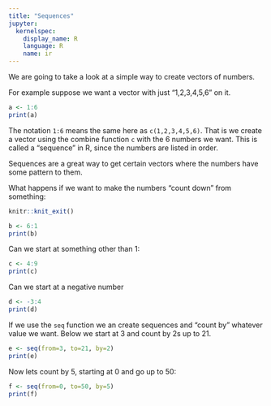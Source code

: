 ```yaml
---
title: "Sequences"
jupyter:
  kernelspec:
    display_name: R
    language: R
    name: ir
---
```


We are going to take a look at a simple way to create vectors of numbers.   

For example suppose we want a vector with just "1,2,3,4,5,6" on it.

```r
a <- 1:6
print(a)
```

The notation `1:6` means the same here as `c(1,2,3,4,5,6)`. That is we create a vector using the combine function `c` with the 6 numbers we want. This is called a "sequence" in R, since the numbers are listed in order.  

Sequences are a great way to get certain vectors where the numbers have some pattern to them.

What happens if we want to make the numbers "count down" from something:

```r
knitr::knit_exit()
```

```r
b <- 6:1
print(b)
```

Can we start at something other than 1:

```r
c <- 4:9
print(c)
```

Can we start at a negative number 

```r
d <- -3:4
print(d)
```

If we use the `seq` function we an create sequences and "count by" whatever value we want. Below we start at 3 and count by 2s up to 21. 

```r
e <- seq(from=3, to=21, by=2) 
print(e)
```

Now lets count by 5, starting at 0 and go up to 50:

```r
f <- seq(from=0, to=50, by=5) 
print(f)
```
